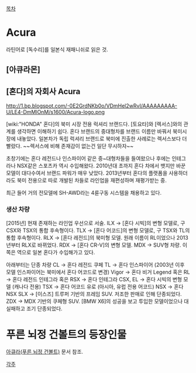 [[목차]]

= Acura =
라틴어로 [독수리]를 일본식 재패니쉬로 읽은 것.
== [아큐라몬] ==
== [혼다]의 자회사 Acura ==
http://1.bp.blogspot.com/-0E2GrdNKb0o/VDmHel2wRvI/AAAAAAAAA-U/LE4-DmMlOnM/s1600/Acura-logo.png

[wiki:"HONDA" 혼다]의 북미 시장 전용 럭셔리 브랜드다. [토요타]와 [렉서스]와의 관계를 생각하면 이해하기 쉽다.
혼다 브랜드의 중대형차를 브랜드 이름만 바꿔서 북미시장에 내놓았다. 일본차가 독립 럭셔리 브랜드로 북미에 진출한 사례로는 렉서스보다 더 빨랐다. ~~렉서스에 비해 존재감이 없는건 일단 무시하자~~

초창기에는 혼다 레전드나 인스파이어 같은 중~대형차들을 들여왔으나 후에는 인테그라나 NSX같은 스포츠카 역시 수입해왔다.
2010년대 초까지 혼다 차에서 뱃지만 바꾼 모델이 대다수여서 브랜드 파워가 매우 낮았다. 2013년부터 혼다의 플랫폼을 사용하더라도 북미 전용으로 따로 개발된 차들로 라인업을 재편성하며 재평가받는 중.

최근 들어 거의 전모델에 SH-AWD라는 4륜구동 시스템을 채용하고 있다.

=== 생산 차량 ===
[2015년] 현재 존재하는 라인업 우선으로 서술.
ILX -> [혼다 시빅]의 변형 모델로, 구 CSX와 TSX의 통합 후속형이다.
TLX -> [혼다 어코드]의 변형 모델로, 구 TSX와 TL의 통합 후속형이다.
RLX -> [혼다 레전드]의 북미형 모델. 원래 이름이 RL이었으나 2013년부터 RLX로 바뀌었다.
RDX -> [혼다 CR-V]의 변형 모델.
MDX -> SUV형 차량. 이 쪽은 역으로 일본 혼다가 수입해가고 있다.

아래부터는 단종 차량
CL -> 혼다 레전드 쿠페
TL -> 혼다 인스파이어 (2003년 이후 모델 인스파이어는 북미에서 혼다 어코드로 변경)
Vigor -> 혼다 비거
Legend 혹은 RL -> 혼다 레전드
인테그라 혹은 RSX -> 혼다 인테그라
CSX, EL -> 혼다 시빅의 변형 모델 (캐나다 전용)
TSX -> 혼다 어코드 유로 (아시아, 유럽 전용 어코드)
NSX -> 혼다 NSX
SLX -> [이스즈] 트루퍼 기반의 프레임 SUV. 저조한 판매로 인해 단종되었다.
ZDX -> MDX 기반의 쿠페형 SUV. [BMW X6]의 성공을 보고 투입한 모델이었으나 대실패하고 조기 단종되었다.

= 푸른 뇌정 건볼트의 등장인물 =
[[아큐라(푸른 뇌정 건볼트)]] 문서 참조.

[[각주]]
